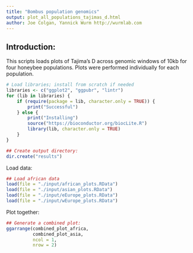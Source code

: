 ```yaml
---
title: "Bombus population genomics"
output: plot_all_populations_tajimas_d.html
author: Joe Colgan, Yannick Wurm http://wurmlab.com 
---
```


## Introduction:
This scripts loads plots of Tajima's D across genomic windows of 10kb for four honeybee populations. Plots were performed individually for each population.  

```r
# Load libraries; install from scratch if needed
libraries <- c("ggplot2", "ggpubr", "lintr")
for (lib in libraries) {
    if (require(package = lib, character.only = TRUE)) {
        print("Successful")
    } else {
        print("Installing")
        source("https://bioconductor.org/biocLite.R")
        library(lib, character.only = TRUE)
    }
}

## Create output directory:
dir.create("results")
```

Load data: 

```r
## Load african data
load(file = "./input/african_plots.RData")
load(file = "./input/asian_plots.RData")
load(file = "./input/eEurope_plots.RData")
load(file = "./input/wEurope_plots.RData")
```

Plot together:

```r
## Generate a combined plot:
ggarrange(combined_plot_africa,
          combined_plot_asia,
          ncol = 1,
          nrow = 2)
```
